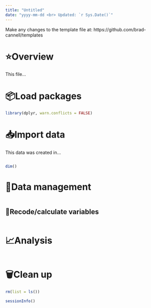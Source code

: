 ```yaml
---
title: "Untitled"
date: "yyyy-mm-dd <br> Updated: `r Sys.Date()`"
---
```


Make any changes to the template file at: https://github.com/brad-cannell/templates

# ⭐️Overview

This file...


# 📦Load packages

```r
library(dplyr, warn.conflicts = FALSE)
```

# 📥Import data 

This data was created in...

```r

```

```r
dim()
```


# 🚧Data management

```r

```

## 🧮Recode/calculate variables

```r

```


# 📈Analysis

```r

```


# 🗑Clean up

```r
rm(list = ls())
```

```r
sessionInfo()
```

